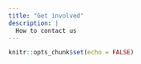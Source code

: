 ```yaml
---
title: "Get involved"
description: |
  How to contact us
---
```


```r
knitr::opts_chunk$set(echo = FALSE)
```

